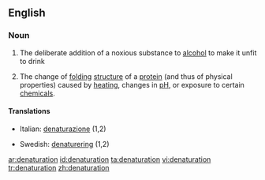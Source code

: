 ==English==

===Noun===
{{wikipedia}}
{{en-noun|-}}

# The deliberate addition of a noxious substance to [[alcohol]] to make it unfit to drink
#{{biochemistry}} The change of [[folding]] [[structure]] of a [[protein]] (and thus of physical properties) caused by [[heating]], changes in [[pH]], or exposure to certain [[chemical]]s.

====Translations====
{{top}}
*Italian: [[denaturazione]] {{f}} (1,2)
{{mid}}
*Swedish: [[denaturering]] {{c}} (1,2)
{{bottom}}

[[ar:denaturation]]
[[id:denaturation]]
[[ta:denaturation]]
[[vi:denaturation]]
[[tr:denaturation]]
[[zh:denaturation]]